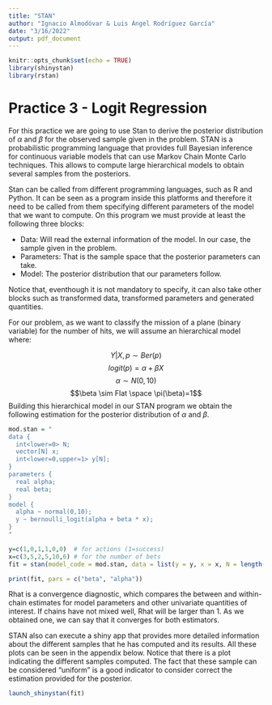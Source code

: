 ```yaml
---
title: "STAN"
author: "Ignacio Almodóvar & Luis Ángel Rodríguez García"
date: "3/16/2022"
output: pdf_document
---
```


```r
knitr::opts_chunk$set(echo = TRUE)
library(shinystan) 
library(rstan)
```

# Practice 3 - Logit Regression

For this practice we are going to use Stan to derive the posterior distribution of $\alpha$ and $\beta$ for the observed sample given in the problem. STAN is a probabilistic programming language that provides full Bayesian inference for continuous variable models that can use Markov Chain Monte Carlo techniques. This allows to compute large hierarchical models to obtain several samples from the posteriors.

Stan can be called from different programming languages, such as R and Python. It can be seen as a program inside this platforms and therefore it need to be called from them specifying different parameters of the model that we want to compute. On this program we must provide at least the following three blocks:

 - Data: Will read the external information of the model. In our case, the sample given in the problem.
 - Parameters: That is the sample space that the posterior parameters can take.
 - Model: The posterior distribution that our parameters follow.
 
 Notice that, eventhough it is not mandatory to specify, it can also take other blocks such as transformed data, transformed parameters and generated quantities. 

For our problem, as we want to classify the mission of a plane (binary variable) for the number of hits, we will assume an hierarchical model where:

$$Y|X, p \sim Ber(p)$$
$$logit(p)=\alpha + \beta X$$
$$\alpha \sim N(0,10)$$
$$\beta \sim Flat \space \pi(\beta)=1$$
Building this hierarchical model in our STAN program we obtain the following estimation for the posterior distribution of $\alpha$ and $\beta$.


```r
mod.stan = "
data {
  int<lower=0> N;
  vector[N] x;
  int<lower=0,upper=1> y[N];
}
parameters {
  real alpha;
  real beta;
}
model {
  alpha ~ normal(0,10);
  y ~ bernoulli_logit(alpha + beta * x);
}
"

y=c(1,0,1,1,0,0)  # for actions (1=success)
x=c(3,5,2,5,10,6) # for the number of bets
fit = stan(model_code = mod.stan, data = list(y = y, x = x, N = length(y)), iter = 2000)
```


```r
print(fit, pars = c("beta", "alpha"))
```

Rhat is a convergence diagnostic, which compares the between and within-chain estimates for model parameters and other univariate quantities of interest. If chains have not mixed well, Rhat will be larger than 1. As we obtained one, we can say that it converges for both estimators.

STAN also can execute a shiny app that provides more detailed information about the different samples that he has computed and its results. All these plots can be seen in the appendix below. Notice that there is a plot indicating the different samples computed. The fact that these sample can be considered "uniform" is a good indicator to consider correct the estimation provided for the posterior.


```r
launch_shinystan(fit)
```







